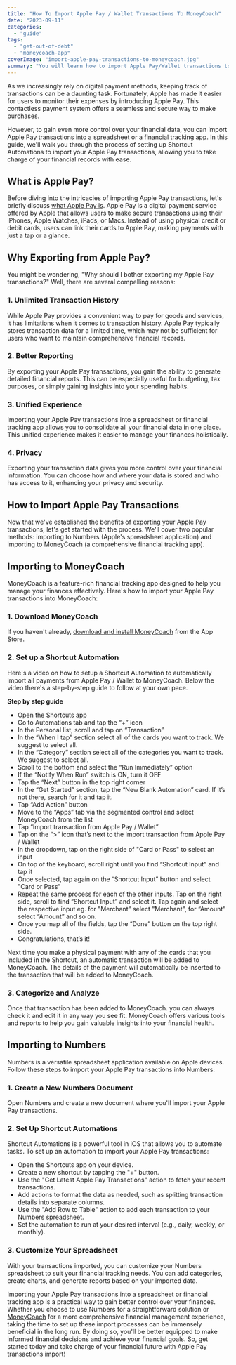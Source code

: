 ```yaml
---
title: "How To Import Apple Pay / Wallet Transactions To MoneyCoach"
date: "2023-09-11"
categories: 
  - "guide"
tags: 
  - "get-out-of-debt"
  - "moneycoach-app"
coverImage: "import-apple-pay-transactions-to-moneycoach.jpg"
summary: "You will learn how to import Apple Pay/Wallet transactions to MoneyCoach."
---
```


As we increasingly rely on digital payment methods, keeping track of transactions can be a daunting task. Fortunately, Apple has made it easier for users to monitor their expenses by introducing Apple Pay. This contactless payment system offers a seamless and secure way to make purchases. 

However, to gain even more control over your financial data, you can import Apple Pay transactions into a spreadsheet or a financial tracking app. In this guide, we'll walk you through the process of setting up Shortcut Automations to import your Apple Pay transactions, allowing you to take charge of your financial records with ease.

## What is Apple Pay?

Before diving into the intricacies of importing Apple Pay transactions, let's briefly discuss [what Apple Pay is](https://www.apple.com/apple-pay/). Apple Pay is a digital payment service offered by Apple that allows users to make secure transactions using their iPhones, Apple Watches, iPads, or Macs. Instead of using physical credit or debit cards, users can link their cards to Apple Pay, making payments with just a tap or a glance.

## Why Exporting from Apple Pay?

You might be wondering, "Why should I bother exporting my Apple Pay transactions?" Well, there are several compelling reasons:

### 1. Unlimited Transaction History

While Apple Pay provides a convenient way to pay for goods and services, it has limitations when it comes to transaction history. Apple Pay typically stores transaction data for a limited time, which may not be sufficient for users who want to maintain comprehensive financial records.

### 2. Better Reporting

By exporting your Apple Pay transactions, you gain the ability to generate detailed financial reports. This can be especially useful for budgeting, tax purposes, or simply gaining insights into your spending habits.

### 3. Unified Experience

Importing your Apple Pay transactions into a spreadsheet or financial tracking app allows you to consolidate all your financial data in one place. This unified experience makes it easier to manage your finances holistically.

### 4. Privacy

Exporting your transaction data gives you more control over your financial information. You can choose how and where your data is stored and who has access to it, enhancing your privacy and security.

## How to Import Apple Pay Transactions

Now that we've established the benefits of exporting your Apple Pay transactions, let's get started with the process. We'll cover two popular methods: importing to Numbers (Apple's spreadsheet application) and importing to MoneyCoach (a comprehensive financial tracking app).

## Importing to MoneyCoach

MoneyCoach is a feature-rich financial tracking app designed to help you manage your finances effectively. Here's how to import your Apple Pay transactions into MoneyCoach:

### 1. Download MoneyCoach

If you haven't already, [download and install MoneyCoach](https://apps.apple.com/app/apple-store/id989642198?pt=118449936&ct=website&mt=8) from the App Store.

### 2. Set up a Shortcut Automation

Here's a video on how to setup a Shortcut Automation to automatically import all payments from Apple Pay / Wallet to MoneyCoach. Below the video there's a step-by-step guide to follow at your own pace.

<YouTube url="https://youtu.be/aVepNLej8fk"/>

**Step by step guide**

- Open the Shortcuts app
- Go to Automations tab and tap the “+” icon
- In the Personal list, scroll and tap on “Transaction”
- In the “When I tap” section select all of the cards you want to track. We suggest to select all.
- In the “Category” section select all of the categories you want to track. We suggest to select all.
- Scroll to the bottom and select the “Run Immediately” option
- If the “Notify When Run” switch is ON, turn it OFF
- Tap the “Next” button in the top right corner
- In the “Get Started” section, tap the “New Blank Automation” card. If it’s not there, search for it and tap it.
- Tap “Add Action” button
- Move to the “Apps” tab via the segmented control and select MoneyCoach from the list
- Tap “Import transaction from Apple Pay / Wallet”
- Tap on the “>” icon that’s next to the Import transaction from Apple Pay / Wallet
- In the dropdown, tap on the right side of "Card or Pass" to select an input
- On top of the keyboard, scroll right until you find “Shortcut Input” and tap it
- Once selected, tap again on the “Shortcut Input” button and select "Card or Pass"
- Repeat the same process for each of the other inputs. Tap on the right side, scroll to find “Shortcut Input” and select it. Tap again and select the respective input eg. for "Merchant" select "Merchant", for “Amount” select “Amount” and so on.
- Once you map all of the fields, tap the “Done” button on the top right side.
- Congratulations, that’s it!

Next time you make a physical payment with any of the cards that you included in the Shortcut, an automatic transaction will be added to MoneyCoach. The details of the payment will automatically be inserted to the transaction that will be added to MoneyCoach.

### 3. Categorize and Analyze

Once that transaction has been added to MoneyCoach. you can always check it and edit it in any way you see fit.  MoneyCoach offers various tools and reports to help you gain valuable insights into your financial health.

## Importing to Numbers

Numbers is a versatile spreadsheet application available on Apple devices. Follow these steps to import your Apple Pay transactions into Numbers:

### 1. Create a New Numbers Document

Open Numbers and create a new document where you'll import your Apple Pay transactions.

### 2. Set Up Shortcut Automations

Shortcut Automations is a powerful tool in iOS that allows you to automate tasks. To set up an automation to import your Apple Pay transactions:

- Open the Shortcuts app on your device.
- Create a new shortcut by tapping the "+" button.
- Use the "Get Latest Apple Pay Transactions" action to fetch your recent transactions.
- Add actions to format the data as needed, such as splitting transaction details into separate columns.
- Use the "Add Row to Table" action to add each transaction to your Numbers spreadsheet.
- Set the automation to run at your desired interval (e.g., daily, weekly, or monthly).

### 3. Customize Your Spreadsheet

With your transactions imported, you can customize your Numbers spreadsheet to suit your financial tracking needs. You can add categories, create charts, and generate reports based on your imported data.

Importing your Apple Pay transactions into a spreadsheet or financial tracking app is a practical way to gain better control over your finances. Whether you choose to use Numbers for a straightforward solution or [MoneyCoach](/) for a more comprehensive financial management experience, taking the time to set up these import processes can be immensely beneficial in the long run. By doing so, you'll be better equipped to make informed financial decisions and achieve your financial goals. So, get started today and take charge of your financial future with Apple Pay transactions import!